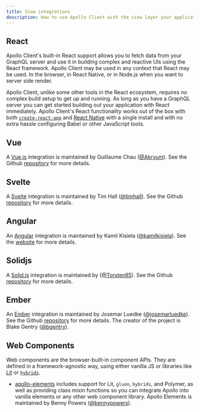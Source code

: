 ```yaml
---
title: View integrations
description: How to use Apollo Client with the view layer your application is developed in!
---
```


## React

Apollo Client's built-in React support allows you to fetch data from your GraphQL server and use it in building complex and reactive UIs using the React framework. Apollo Client may be used in any context that React may be used. In the browser, in React Native, or in Node.js when you want to server side render.

Apollo Client, unlike some other tools in the React ecosystem, requires _no_ complex build setup to get up and running. As long as you have a GraphQL server you can get started building out your application with React immediately. Apollo Client's React functionality works out of the box with both [`create-react-app`](https://github.com/facebookincubator/create-react-app) and [React Native](http://facebook.github.io/react-native) with a single install and with no extra hassle configuring Babel or other JavaScript tools.

## Vue

A [Vue.js](https://vuejs.org/) integration is maintained by Guillaume Chau ([@Akryum](https://github.com/Akryum)). See the Github [repository](https://github.com/vuejs/apollo) for more details.

## Svelte

A [Svelte](https://svelte.dev) integration is maintained by Tim Hall ([@timhall](https://github.com/timhall)). See the Github [repository](https://github.com/timhall/svelte-apollo) for more details.

## Angular

An [Angular](https://angular.io) integration is maintained by Kamil Kisiela ([@kamilkisiela](https://github.com/kamilkisiela)). See the [website](https://apollo-angular.com) for more details.

## Solidjs

A [Solid.js](https://www.solidjs.com/) integration is maintained by ([@Torsten85](https://github.com/Torsten85)). See the Github [repository](https://github.com/merged-js/solid-apollo) for more details.

## Ember

An [Ember](http://emberjs.com/) integration is maintained by Josemar Luedke ([@josemarluedke](https://github.com/josemarluedke)). See the Github [repository](https://github.com/ember-graphql/ember-apollo-client) for more details. The creator of the project is Blake Gentry ([@bgentry](https://github.com/bgentry)).

## Web Components

Web components are the browser-built-in component APIs. They are defined in a framework-agnostic way, using either vanilla JS or libraries like [Lit](https://lit.dev) or [`hybrids`](https://hybrids.js.org).

- [apollo-elements](https://github.com/apollo-elements/apollo-elements) includes support for Lit, `gluon`, `hybrids`, and Polymer, as well as providing class mixin functions so you can integrate Apollo into vanilla elements or any other web component library. Apollo Elements is maintained by Benny Powers ([@bennypowers](https://github.com/bennypowers)).
